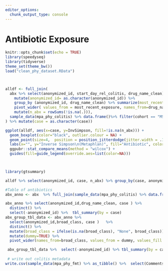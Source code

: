 ```yaml
---
editor_options: 
  chunk_output_type: console
---
```


# Antibiotic Exposure
```r
knitr::opts_chunk$set(echo = TRUE)
library(speedyseq)
library(tidyverse)
theme_set(theme_bw())
load("clean_phy_dataset.RData")



alldf <- full_join(
  abx %>% select(anonymized_id, start_day_rel_colitis, drug_name_clean) %>% 
    mutate(anonymized_id= as.character(anonymized_id)) %>%
    group_by (anonymized_id, drug_name_clean) %>% summarize(most_recent_exposure = min(start_day_rel_colitis), .groups = "drop") %>% 
    pivot_wider( values_from = most_recent_exposure, names_from=drug_name_clean) %>%
    mutate(n_abx = rowSums(!is.na(.))),
  sample_data(mpa_phy_colitis) %>% data.frame()%>% filter(cohort == "MSK") 
) %>% mutate(case = as.character(case))

ggplot(alldf, aes(x=case, y=InvSimpson, fill=!is.na(n_abx))) + 
  geom_boxplot(color="black", outlier.colour = NA) + 
  geom_point(size=4,  position = position_jitterdodge(jitter.width = .1) ) + scale_fill_manual(values = c("FALSE"="white", "TRUE"="grey80"), ) + 
  labs(x="", y="Inverse Simpson\n(Metaphlan)", fill="Antibiotic", color="Antibiotic") +
  ggpubr::stat_compare_means(method = "wilcox") +
  guides(fill=guide_legend(override.aes=list(color=NA)))

  

library(gtsummary)

alldf %>% select(anonymized_id, case, n_abx) %>% group_by(case, anonymized_id) %>% summarize(any_abx = !is.na(n_abx), .groups="drop") %>% select(-anonymized_id) %>% tbl_summary(by = case)   %>% add_p()

#Table of antibiotics
abx_anno <- abx  %>% full_join(sample_data(mpa_phy_colitis) %>% data.frame()%>% filter(cohort == "MSK") %>% select(anonymized_id, case) %>% mutate(anonymized_id = as.numeric(anonymized_id), case=as.character(case))) 

abx_anno %>% select(anonymized_id,drug_name_clean, case ) %>% 
  distinct() %>% 
  select(-anonymized_id) %>%  tbl_summary(by = case)   
abx_group_tbl_data <- abx_anno %>% 
  select(anonymized_id,broad_class, case )   %>%
  distinct() %>% 
  mutate(broad_class = ifelse(is.na(broad_class), "None", broad_class)) %>%
  mutate(dummy=TRUE) %>% 
  pivot_wider(names_from=broad_class, values_from = dummy, values_fill = FALSE) 

 abx_group_tbl_data %>%  select(-anonymized_id) %>% tbl_summary(by = case)   
 
 # write out colitis metadata
write.csv(sample_data(mpa_phy_fmt) %>% as_tibble() %>%  select(Comments, .sample ), file = "fmt_sample_metadata.csv")

```